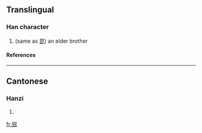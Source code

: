 ==Translingual==
===Han character===
{{Han char|rad=儿|as=08|sn=10|four=|canj=口山口竹山 (RURHU)}}
# (same as [[昆]]) an elder brother
====References====
{{Han ref|kx=0125.190|hdz=10273.120|uh=34AD|ud=13485}}

----
==Cantonese==
===Hanzi===
{{yue-hanzi|jyut=|y=kwaan1, kwaan1 leui4}}
# {{defn|Cantonese}}

[[fr:㒭]]